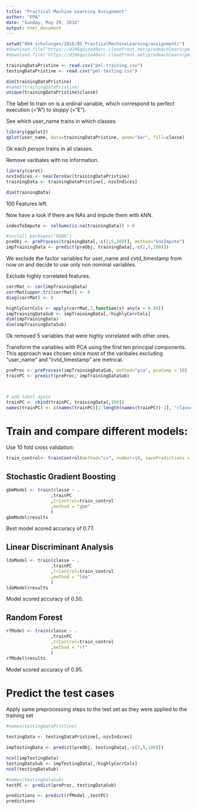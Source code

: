 ```yaml
---
title: "Practical Machine Learning Assignment"
author: "FPA"
date: "Sunday, May 29, 2016"
output: html_document
---
```


```r

setwd("004_schulungen/2016/05_PracticalMachineLearning/assignment/")
#download.file("https://d396qusza40orc.cloudfront.net/predmachlearn/pml-training.csv", "pml-training.csv")
#download.file("https://d396qusza40orc.cloudfront.net/predmachlearn/pml-testing.csv", "pml-testing.csv")

```

```r
trainingDataPristine <- read.csv("pml-training.csv")
testingDataPristine <- read.csv("pml-testing.csv")

dim(trainingDataPristine)
#names(trainingDataPristine)
unique(trainingDataPristine$classe)
```

The label to train on is a ordinal variable, which correspond to perfect execution (="A") to sloppy (="E").


See which user_name trains in which classes.

```r
library(ggplot2)
qplot(user_name, data=trainingDataPristine, geom="bar", fill=classe)
```

Ok each person trains in all classes.


Remove varibales with no information.
```r
library(caret)
nzvIndices <- nearZeroVar(trainingDataPristine)
trainingData <- trainingDataPristine[,-nzvIndices]

dim(trainingData)
```
100 Features left.


Now have a look if there are NAs and impute them with kNN.
```r
indexToImpute <- colSums(is.na(trainingData)) > 0

#install.packages("RANN")
preObj <- preProcess(trainingData[,-c(2,5,100)], method="knnImpute")
impTrainingData <- predict(preObj, trainingData[,-c(2,5,100)])
```
We exclude the factor variables for user_name and cvtd_timestamp from now on and decide to use only non nominal variables.


Exclude highly correlated features.
```r
corrMat <- cor(impTrainingData)
corrMat[upper.tri(corrMat)] <- 0
diag(corrMat) <- 0

highlyCorrCols <- apply(corrMat,2,function(x) any(x > 0.99))
impTrainingDataSub <- impTrainingData[,!highlyCorrCols]
dim(impTrainingData)
dim(impTrainingDataSub)
```
Ok removed 5 variables that were highly vorrelated with other ones.


Transform the variables with PCA using the first ten principal components. This approach was chosen since most of the varibales excluding "user_name" and "cvtd_timestamp" are metrical.
```r
preProc <- preProcess(impTrainingDataSub, method="pca", pcaComp = 10)
trainPC <- predict(preProc, impTrainingDataSub)



# add label again
trainPC <- cbind(trainPC, trainingData[,100])
names(trainPC) <- c(names(trainPC)[1:length(names(trainPC))-1], "classe")
```

# Train and compare different models:

Use 10 fold cross validation:
```r
train_control<- trainControl(method="cv", number=10, savePredictions = TRUE)
```


## Stochastic Gradient Boosting
```r
gbmModel <- train(classe ~ .
                 ,trainPC
                 ,trControl=train_control
                 ,method = "gbm"
                 )
gbmModel$results
```
Best model scored accuracy of 0.77.


## Linear Discriminant Analysis
```r
ldaModel <- train(classe ~ .
                 ,trainPC
                 ,trControl=train_control
                 ,method = "lda"
                 )
ldaModel$results
```
Model scored accuracy of 0.50.


## Random Forest
```r
rfModel <- train(classe ~ .
                 ,trainPC
                 ,trControl=train_control
                 ,method = "rf"
                 )
rfModel$results
```
Model scored accuracy of 0.95.



# Predict the test cases

Apply same preprocessing steps to the test set as they were applied to the training set

```r
#names(testingDataPristine)

testingData <- testingDataPristine[,-nzvIndices]

impTestingData <- predict(preObj, testingData[,-c(2,5,100)])

ncol(impTestingData)
testingDataSub <- impTestingData[,!highlyCorrCols]
ncol(testingDataSub)

#names(testingDataSub)
testPC <- predict(preProc, testingDataSub)
```


```r
predictions <- predict(rfModel ,testPC)
predictions
```